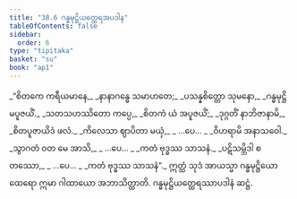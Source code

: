 ```yaml
---
title: "38.6 ဂန္ဓမုဋ္ဌိယတ္ထေရအပဒါန"
tableOfContents: false
sidebar:
  order: 6
type: "tipitaka"
basket: "su"
book: "ap1"
---
```



<DynamicBreadcrumb />

<Division number="33" book="ap1" e="ch" v="20" p="338">

<Paragraph number="4138" type="verses" book="ap1">
_“စိတကေ ကရီယမာနေ,_  
_နာနာဂန္ဓေ သမာဟတေ;_  
_ပသန္နစိတ္တော သုမနော,_  
_ဂန္ဓမုဋ္ဌိမပူဇယိံ._  

</Paragraph>

</Division>
<Division number="34" book="ap1" e="ch" v="20" p="338">

<Paragraph number="4139" type="verses" book="ap1">
_သတသဟဿိတော ကပ္ပေ,_  
_စိတကံ ယံ အပူဇယိံ;_  
_ဒုဂ္ဂတိံ နာဘိဇာနာမိ,_  
_စိတပူဇာယိဒံ ဖလံ._  

</Paragraph>

</Division>
<Division number="35" book="ap1" e="ch" v="20" p="338">

<Paragraph number="4140" type="verses" book="ap1">
_ကိလေသာ ဈာပိတာ မယှံ,_  
_ …ပေ… _  
_ဝိဟရာမိ အနာသဝေါ._  

</Paragraph>

</Division>
<Division number="36" book="ap1" e="ch" v="20" p="338">

<Paragraph number="4141" type="verses" book="ap1">
_သွာဂတံ ဝတ မေ အာသိ,_  
_ …ပေ… _  
_ကတံ ဗုဒ္ဓဿ သာသနံ._  

</Paragraph>

</Division>
<Division number="37" book="ap1" e="ch" v="20" p="338">

<Paragraph number="4142" type="verses" book="ap1">
_ပဋိသမ္ဘိဒါ စတဿော,_  
_ …ပေ… _  
_ကတံ ဗုဒ္ဓဿ သာသနံ”._  

</Paragraph>

<Paragraph number="4143" book="ap1">
ဣတ္ထံ သုဒံ အာယသ္မာ ဂန္ဓမုဋ္ဌိယော ထေရော ဣမာ ဂါထာယော အဘာသိတ္ထာတိ.

</Paragraph>
</Division>

<Paragraph number="4144" type="center" book="ap1">
ဂန္ဓမုဋ္ဌိယတ္ထေရဿာပဒါနံ ဆဋ္ဌံ.
</Paragraph>